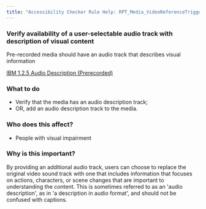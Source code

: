 ```yaml
---
title: "Accessibility Checker Rule Help: RPT_Media_VideoReferenceTrigger"
---
```


<div className="toolHelp">
<Row>
<Column colLg={11} colMd={5} colSm={4} className="toolMain">

<div id="locLevel"></div>

### Verify availability of a user-selectable audio track with description of visual content
Pre-recorded media should have an audio track that describes visual information

[IBM 1.2.5 Audio Description (Prerecorded)](http://www.ibm.com/able/guidelines/ci162/audio_descriptions.html)

<div id="locSnippet"></div>

### What to do

 * Verify that the media has an audio description track;
 * OR, add an audio description track to the media.


</Column>
<Column colLg={5} colMd={3} colSm={4} className="toolLeft">

### Who does this affect?

 * People with visual impairment

### Why is this important?

By providing an additional audio track, users can choose to replace the original video sound track with one that includes information that focuses on actions, characters, or scene changes that are important to understanding the content. This is sometimes referred to as an 'audio description', as in 'a description in audio format', and should not be confused with captions.

</Column>
</Row>
</div>
